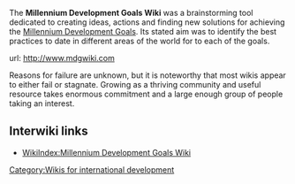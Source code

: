 The '''Millennium Development Goals Wiki''' was a brainstorming tool dedicated to creating ideas, actions and finding new solutions for achieving the [[Millennium Development Goals]]. Its stated aim was to identify the best practices to date in different areas of the world for to each of the  goals.

url: http://www.mdgwiki.com

Reasons for failure are unknown, but it is noteworthy that most wikis appear to either fail or stagnate. Growing as a thriving community and useful resource takes enormous commitment and a large enough group of people taking an interest.

== Interwiki links ==

* [[WikiIndex:Millennium Development Goals Wiki]]

[[Category:Wikis for international development]]